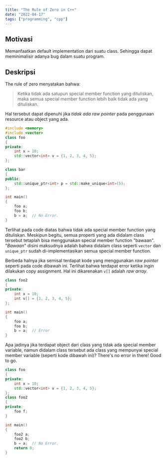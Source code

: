 ```yaml
---
title: "The Rule of Zero in C++"
date: "2022-04-17"
tags: ["programming", "cpp"]
---
```


<CustomImage
  isInVault={true}
  src="20211111230224-big-fat-zero.png"
  alt="Big Fat Zero"
/>

## Motivasi

Memanfaatkan default implementation dari suatu class. Sehingga dapat meminimalisir adanya bug dalam suatu program.

## Deskripsi

The rule of zero menyatakan bahwa:

> Ketika tidak ada satupun special member function yang dituliskan, maka semua special member function lebih baik tidak ada yang dituliskan.

Hal tersebut dapat dipenuhi jika _tidak ada raw pointer_ pada penggunaan resource atau object yang ada.

```Cpp
#include <memory>
#include <vector>
class foo
{
private:
	int x = 10;
	std::vector<int> v = {1, 2, 3, 4, 5};
};

class bar
{
public:
	std::unique_ptr<int> p = std::make_unique<int>(5);
};

int main()
{
	foo a;
	foo b;
	b = a;	// No Error.
}
```

Terlihat pada code diatas bahwa tidak ada special member function yang dituliskan. Meskipun begitu, semua properti yang ada didalam class tersebut tetaplah bisa menggunakan special member function "bawaan". "_Bawaan_" disini maksudnya adalah bahwa didalam class seperti `vector` dan `unique_ptr` sudah di-implementasikan semua special member function.

Berbeda halnya jika semisal terdapat kode yang menggunakan _raw pointer_ seperti pada code dibawah ini. Terlihat bahwa terdapat error ketika ingin dilakukan copy assignment. Hal ini dikarenakan `v[]` adalah _raw array_.

```Cpp
class foo2
{
private:
	int x = 10;
	int v[] = {1, 2, 3, 4, 5};
};

int main()
{
	foo a;
	foo b;
	b = a;	// Error
}
```

Apa jadinya jika terdapat object dari class yang tidak ada special member variable, namun didalam class tersebut ada class yang mempunyai special member variable (seperti kode dibawah ini)? There's no error in there! Good to go.

```Cpp
class foo
{
private:
	int x = 10;
	std::vector<int> v = {1, 2, 3, 4, 5};
};
class foo2
{
private:
	foo f;
}

int main()
{
	foo2 a;
	foo2 b;
	b = a;	// No Error.
	return 0;
}
```
